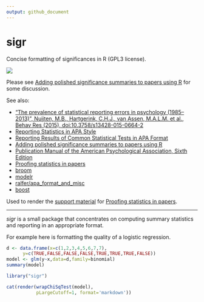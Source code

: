 ```yaml
---
output: github_document
---
```



<!-- README.md is generated from README.Rmd. Please edit that file -->

# sigr
Concise formatting of significances in R (GPL3 license).

![](https://github.com/WinVector/sigr/raw/master/tools/sigr.png)

Please see [Adding polished significance summaries to papers using R](http://www.win-vector.com/blog/2016/10/adding-polished-significance-summaries-to-papers-using-r/) for some discussion.

See also:

  * [“The prevalence of statistical reporting errors in psychology (1985–2013)”, Nuijten, M.B., Hartgerink, C.H.J., van Assen, M.A.L.M. et al., Behav Res (2015), doi:10.3758/s13428-015-0664-2](http://link.springer.com/article/10.3758%2Fs13428-015-0664-2)
  * [Reporting Statistics in APA Style](http://my.ilstu.edu/~jhkahn/apastats.html)
  * [Reporting Results of Common Statistical Tests in APA Format](https://depts.washington.edu/psych/files/writing_center/stats.pdf)
  * [Adding polished significance summaries to papers using R](http://www.win-vector.com/blog/2016/10/adding-polished-significance-summaries-to-papers-using-r/)
  * [Publication Manual of the American Psychological Association, Sixth Edition](http://www.apastyle.org/manual/)
  * [Proofing statistics in papers](http://www.win-vector.com/blog/2016/10/proofing-statistics-in-papers/)
  * [broom](https://cran.r-project.org/package=broom)
  * [modelr](https://cran.r-project.org/package=modelr)
  * [ralfer/apa_format_and_misc](https://github.com/ralfer/apa_format_and_misc)
  * [boost](https://cran.r-project.org/package=boost)

Used to render the [support material](http://www.win-vector.com/blog/2016/10/proofing-statistics-in-papers/) for [Proofing statistics in papers](http://www.win-vector.com/blog/2016/10/proofing-statistics-in-papers/).

-----------


_sigr_ is a small package that concentrates on computing summary
statistics and reporting in an appropriate format.

For example here is formatting the quality of a logistic regression.

```r
d <- data.frame(x=c(1,2,3,4,5,6,7,7),
      y=c(TRUE,FALSE,FALSE,FALSE,TRUE,TRUE,TRUE,FALSE))
model <- glm(y~x,data=d,family=binomial)
summary(model)
```



```r
library("sigr")
```
```r
cat(render(wrapChiSqTest(model),
           pLargeCutoff=1, format='markdown'))
```
